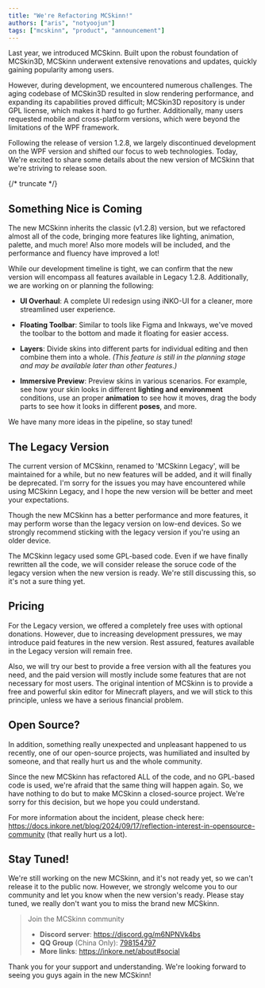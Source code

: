 ---
title: "We're Refactoring MCSkinn!"
authors: ["aris", "notyoojun"]
tags: ["mcskinn", "product", "announcement"]
---

Last year, we introduced MCSkinn. Built upon the robust foundation of MCSkin3D, MCSkinn underwent extensive renovations and updates, quickly gaining popularity among users.

However, during development, we encountered numerous challenges. The aging codebase of MCSkin3D resulted in slow rendering performance, and expanding its capabilities proved difficult; MCSkin3D repository is under GPL license, which makes it hard to go further. Additionally, many users requested mobile and cross-platform versions, which were beyond the limitations of the WPF framework.

Following the release of version 1.2.8, we largely discontinued development on the WPF version and shifted our focus to web technologies. Today, We're excited to share some details about the new version of MCSkinn that we're striving to release soon.

{/* truncate */}

## Something Nice is Coming

The new MCSkinn inherits the classic (v1.2.8) version, but we refactored almost all of the code, bringing more features like lighting, animation, palette, and much more! Also more models will be included, and the performance and fluency have improved a lot!

While our development timeline is tight, we can confirm that the new version will encompass all features available in Legacy 1.2.8. Additionally, we are working on or planning the following:

- **UI Overhaul**: A complete UI redesign using iNKO-UI for a cleaner, more streamlined user experience.

- **Floating Toolbar**: Similar to tools like Figma and Inkways, we've moved the toolbar to the bottom and made it floating for easier access.

- **Layers**: Divide skins into different parts for individual editing and then combine them into a whole. *(This feature is still in the planning stage and may be available later than other features.)*

- **Immersive Preview**: Preview skins in various scenarios. For example, see how your skin looks in different **lighting and environment** conditions, use an proper **animation** to see how it moves, drag the body parts to see how it looks in different **poses**, and more.

We have many more ideas in the pipeline, so stay tuned!

## The Legacy Version

The current version of MCSkinn, renamed to 'MCSkinn Legacy', will be maintained for a while, but no new features will be added, and it will finally be deprecated. I'm sorry for the issues you may have encountered while using MCSkinn Legacy, and I hope the new version will be better and meet your expectations.

Though the new MCSkinn has a better performance and more features, it may perform worse than the legacy version on low-end devices. So we strongly recommend sticking with the legacy version if you're using an older device.

The MCSkinn legacy used some GPL-based code. Even if we have finally rewritten all the code, we will consider release the soruce code of the legacy version when the new version is ready. We're still discussing this, so it's not a sure thing yet.

## Pricing

For the Legacy version, we offered a completely free uses with optional donations. However, due to increasing development pressures, we may introduce paid features in the new version. Rest assured, features available in the Legacy version will remain free.

Also, we will try our best to provide a free version with all the features you need, and the paid version will mostly include some features that are not necessary for most users. The original intention of MCSkinn is to provide a free and powerful skin editor for Minecraft players, and we will stick to this principle, unless we have a serious financial problem.

## Open Source?

In addition, something really unexpected and unpleasant happened to us recently, one of our open-source projects, was humiliated and insulted by someone, and that really hurt us and the whole community. 

Since the new MCSkinn has refactored ALL of the code, and no GPL-based code is used, we're afraid that the same thing will happen again. So, we have nothing to do but to make MCSkinn a closed-source project. We're sorry for this decision, but we hope you could understand. 

For more information about the incident, please check here: https://docs.inkore.net/blog/2024/09/17/reflection-interest-in-opensource-community (that really hurt us a lot).

## Stay Tuned!

We're still working on the new MCSkinn, and it's not ready yet, so we can't release it to the public now. However, we strongly welcome you to our community and let you know when the new version's ready. Please stay tuned, we really don't want you to miss the brand new MCSkinn.

> Join the MCSkinn community
> 
> - **Discord server**: https://discord.gg/m6NPNVk4bs
> - **QQ Group** (China Only): [798154797](https://qm.qq.com/cgi-bin/qm/qr?k=3qndQPKekwZwyaqpQG0I72ybJ9FGyTIH&jump_from=webapi&authKey=npB/Rvl7Ht4WO1JAmyVZrZT/D1XXC/dBdsaXj8NMeaImcZbDUW+dwyTId4UMKC1a7)
> - **More links**: https://inkore.net/about#social

Thank you for your support and understanding. We're looking forward to seeing you guys again in the new MCSkinn!